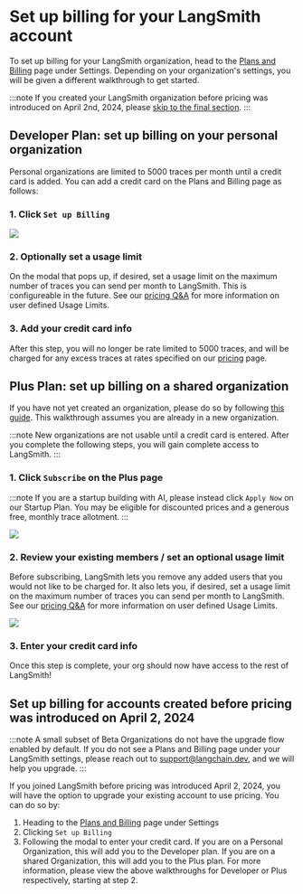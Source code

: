 # Set up billing for your LangSmith account

To set up billing for your LangSmith organization, head to the
[Plans and Billing](https://smith.langchain.com/settings/payments) page under Settings. Depending
on your organization's settings, you will be given a different walkthrough to get started.

:::note
If you created your LangSmith organization before pricing was introduced on April 2nd, 2024, please [skip to the final section](#set-up-billing-for-accounts-created-before-pricing-was-introduced-on-april-2-2024).
:::

## Developer Plan: set up billing on your personal organization

Personal organizations are limited to 5000 traces per month until a credit card is added. You can
add a credit card on the Plans and Billing page as follows:

### 1. Click `Set up Billing`

![](../static/free_tier_billing_page.png)

### 2. Optionally set a usage limit

On the modal that pops up, if desired, set a usage limit on the maximum number of traces you can send per month to LangSmith. This
is configureable in the future. See our [pricing Q&A](../../pricing#can-i-limit-how-much-i-spend-on-tracing) for more information on user defined Usage Limits.

### 3. Add your credit card info

After this step, you will no longer be rate limited to 5000 traces, and will be charged for any excess
traces at rates specified on our [pricing](../../pricing) page.

## Plus Plan: set up billing on a shared organization

If you have not yet created an organization, please do so by following [this guide](./create_organization). This walkthrough assumes you are
already in a new organization.

:::note
New organizations are not usable until a credit card is entered. After you complete the following steps, you will
gain complete access to LangSmith.
:::

### 1. Click `Subscribe` on the Plus page

:::note
If you are a startup building with AI, please instead click `Apply Now` on our Startup Plan. You may be
eligible for discounted prices and a generous free, monthly trace allotment.
:::

![](../static/new_org_billing_page.png)

### 2. Review your existing members / set an optional usage limit

Before subscribing, LangSmith lets you remove any added users that you would not
like to be charged for. It also lets you, if desired, set a usage limit on the maximum number of traces you can send per month to LangSmith.
See our [pricing Q&A](../../pricing#can-i-limit-how-much-i-spend-on-tracing) for more information on user defined Usage Limits.

![](../static/new_org_manage_spend.png)

### 3. Enter your credit card info

Once this step is complete, your org should now have access to the rest of LangSmith!

## Set up billing for accounts created before pricing was introduced on April 2, 2024

:::note
A small subset of Beta Organizations do not have the upgrade flow enabled by default. If you do not see a
Plans and Billing page under your LangSmith settings, please reach out to support@langchain.dev, and we will
help you upgrade.
:::

If you joined LangSmith before pricing was introduced April 2, 2024, you will have the option to upgrade your
existing account to use pricing. You can do so by:

1. Heading to the [Plans and Billing](https://smith.langchain.com/settings/payments) page under Settings
2. Clicking `Set up Billing`
3. Following the modal to enter your credit card. If you are on a Personal Organization, this will add you
   to the Developer plan. If you are on a shared Organization, this will add you to the Plus plan. For more information,
   please view the above walkthroughs for Developer or Plus respectively, starting at step 2.
